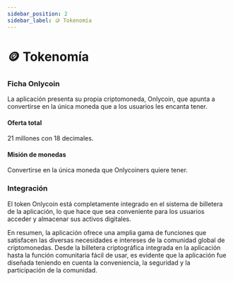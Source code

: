 ```yaml
---
sidebar_position: 2
sidebar_label: 🪙 Tokenomía
---
```


# 🪙 Tokenomía

### Ficha Onlycoin

La aplicación presenta su propia criptomoneda, Onlycoin, que apunta a convertirse en la única moneda que a los usuarios les encanta tener.

#### Oferta total

21 millones con 18 decimales.

#### Misión de monedas

Convertirse en la única moneda que Onlycoiners quiere tener.

### Integración

El token Onlycoin está completamente integrado en el sistema de billetera de la aplicación, lo que hace que sea conveniente para los usuarios acceder y almacenar sus activos digitales.

En resumen, la aplicación ofrece una amplia gama de funciones que satisfacen las diversas necesidades e intereses de la comunidad global de criptomonedas. Desde la billetera criptográfica integrada en la aplicación hasta la función comunitaria fácil de usar, es evidente que la aplicación fue diseñada teniendo en cuenta la conveniencia, la seguridad y la participación de la comunidad.